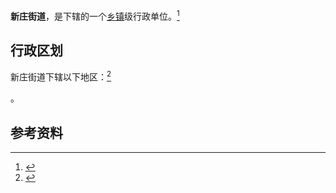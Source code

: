 {{中国乡级行政区|32/02/82/003/000}}

'''新庄街道'''，是{{PRC admin/fullname|32/02/82/003/000|3}}下辖的一个[[乡镇|乡镇]]级行政单位。<ref>{{PRC admin/ref sgc|{{PRC admin/parent|32/02/82/003/000}}}}</ref>

== 行政区划 ==

新庄街道下辖以下地区：<ref>{{PRC admin/ref sgc|32/02/82/003/000}}</ref>

{{PRC admin/children|32/02/82/003/000}}。

== 参考资料 ==

{{reflist}}

{{行政区划小作品}}
{{PRC admin/navcat|32/02/82/003/000}}